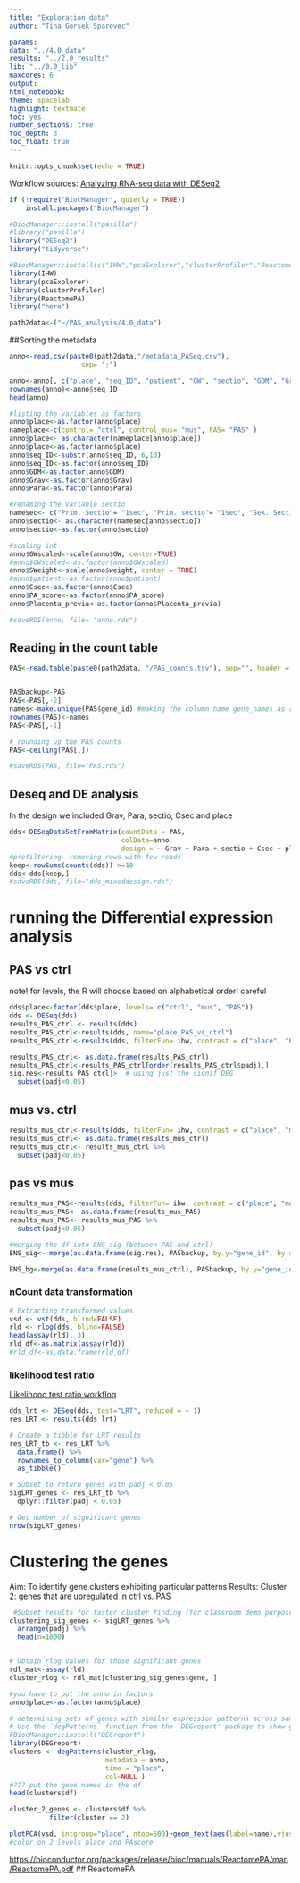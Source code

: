 ```yaml
---
title: "Exploration_data"
author: "Tina Gorsek Sparovec"

params:
data: "../4.0_data"
results: "../2.0_results"
lib: "../0.0_lib"
maxcores: 6
output:
html_notebook:
theme: spacelab
highlight: textmate
toc: yes
number_sections: true
toc_depth: 3
toc_float: true
---
```


```r
knitr::opts_chunk$set(echo = TRUE)
```

Workflow sources: 
[Analyzing RNA-seq data with DESeq2](http://bioconductor.org/packages/devel/bioc/vignettes/DESeq2/inst/doc/DESeq2.html#countmat)

```r
if (!require("BiocManager", quietly = TRUE))
    install.packages("BiocManager")

#BiocManager::install("pasilla")
#library("pasilla")
library("DESeq2")
library("tidyverse")

#BiocManager::install(c("IHW","pcaExplorer","clusterProfiler","ReactomePA"))
library(IHW)
library(pcaExplorer)
library(clusterProfiler)
library(ReactomePA)
library("here")

```

```r

path2data<-("~/PAS_analysis/4.0_data")

```

##Sorting the metadata

```r
anno<-read.csv(paste0(path2data,"/metadata_PASeq.csv"),
                  sep= ";")

anno<-anno[, c("place", "seq_ID", "patient", "GW", "sectio", "GDM", "Grav", "Para", "weight", "Csec", "PA_score", "Placenta_previa")]
rownames(anno)<-anno$seq_ID
head(anno)

#listing the variables as factors
anno$place<-as.factor(anno$place)
nameplace<-c(control= "ctrl", control_mus= "mus", PAS= "PAS" )
anno$place<- as.character(nameplace[anno$place])
anno$place<-as.factor(anno$place)
anno$seq_ID<-substr(anno$seq_ID, 6,10)
anno$seq_ID<-as.factor(anno$seq_ID)
anno$GDM<-as.factor(anno$GDM)
anno$Grav<-as.factor(anno$Grav)
anno$Para<-as.factor(anno$Para)

#renaming the variable sectio 
namesec<- c("Prim. Sectio"= "1sec", "Prim. sectio"= "1sec", "Sek. Sectio"= "2sec")
anno$sectio<- as.character(namesec[anno$sectio])
anno$sectio<-as.factor(anno$sectio)

#scaling int
anno$GWscaled<-scale(anno$GW, center=TRUE)
#anno$GWscaled<-as.factor(anno$GWscaled)
anno$SWeight<-scale(anno$weight, center = TRUE)
#anno$patient<-as.factor(anno$patient)
anno$Csec<-as.factor(anno$Csec)
anno$PA_score<-as.factor(anno$PA_score)
anno$Placenta_previa<-as.factor(anno$Placenta_previa)

#saveRDS(anno, file= "anno.rds")
```

## Reading in the count table 

```r
PAS<-read.table(paste0(path2data, "/PAS_counts.tsv"), sep="", header = T)


PASbackup<-PAS
PAS<-PAS[,-2]
names<-make.unique(PAS$gene_id) #making the column name gene_names as rown names
rownames(PAS)<-names
PAS<-PAS[,-1]

# rounding up the PAS counts
PAS<-ceiling(PAS[,])

#saveRDS(PAS, file="PAS.rds")
```

## Deseq and DE analysis

In the design we included Grav, Para, sectio, Csec and place

```r
dds<-DESeqDataSetFromMatrix(countData = PAS,
                            colData=anno,
                            design = ~ Grav + Para + sectio + Csec + place)
#prefiltering- removing rows with few reads
keep<-rowSums(counts(dds)) >=10
dds<-dds[keep,]
#saveRDS(dds, file="dds_mixeddesign.rds")
```

# running the Differential expression analysis

## PAS vs ctrl

note! for levels, the R will choose based on alphabetical order! careful 

```r

dds$place<-factor(dds$place, levels= c("ctrl", "mus", "PAS"))
dds <- DESeq(dds)
results_PAS_ctrl <- results(dds)
results_PAS_ctrl<-results(dds, name="place_PAS_vs_ctrl")
results_PAS_ctrl<-results(dds, filterFun= ihw, contrast = c("place", "PAS", "ctrl"))

results_PAS_ctrl<- as.data.frame(results_PAS_ctrl)
results_PAS_ctrl<-results_PAS_ctrl[order(results_PAS_ctrl$padj),]
sig.res<-results_PAS_ctrl|>  # using just the signif DEG
  subset(padj<0.05) 


```

## mus vs. ctrl

```r

results_mus_ctrl<-results(dds, filterFun= ihw, contrast = c("place", "mus", "ctrl"))
results_mus_ctrl<- as.data.frame(results_mus_ctrl)
results_mus_ctrl<- results_mus_ctrl %>%
  subset(padj<0.05)
```

## pas vs mus

```r
results_mus_PAS<-results(dds, filterFun= ihw, contrast = c("place", "mus", "PAS"))
results_mus_PAS<- as.data.frame(results_mus_PAS)
results_mus_PAS<- results_mus_PAS %>%
  subset(padj<0.05)
```



```r
#merging the df into ENS_sig (between PAS and ctrl)
ENS_sig<- merge(as.data.frame(sig.res), PASbackup, by.y="gene_id", by.x= "row.names")

ENS_bg<-merge(as.data.frame(results_mus_ctrl), PASbackup, by.y="gene_id", by.x= "row.names")
```

### nCount data transformation

```r
# Extracting transformed values
vsd <- vst(dds, blind=FALSE)
rld <- rlog(dds, blind=FALSE)
head(assay(rld), 3)
rld_df<-as.matrix(assay(rld))
#rld_df<-as.data.frame(rld_df)

```

### likelihood test ratio

[Likelihood test ratio workfloq](https://hbctraining.github.io/DGE_workshop_salmon/lessons/08_DGE_LRT.html)

```r
dds_lrt <- DESeq(dds, test="LRT", reduced = ~ 1)
res_LRT <- results(dds_lrt)

# Create a tibble for LRT results
res_LRT_tb <- res_LRT %>%
  data.frame() %>%
  rownames_to_column(var="gene") %>% 
  as_tibble()

# Subset to return genes with padj < 0.05
sigLRT_genes <- res_LRT_tb %>% 
  dplyr::filter(padj < 0.05)

# Get number of significant genes
nrow(sigLRT_genes)

```

# Clustering the genes

Aim: To identify gene clusters exhibiting particular patterns
Results: 
Cluster 2: genes that are upregulated in ctrl vs. PAS


```r
 #Subset results for faster cluster finding (for classroom demo purposes)
clustering_sig_genes <- sigLRT_genes %>%
  arrange(padj) %>%
  head(n=1000)


# Obtain rlog values for those significant genes
rdl_mat<-assay(rld)
cluster_rlog <- rdl_mat[clustering_sig_genes$gene, ]

#you have to put the anno in factors
anno$place<-as.factor(anno$place)

# determining sets of genes with similar expression patterns across sample groups
# Use the `degPatterns` function from the 'DEGreport' package to show gene clusters across sample groups
#BiocManager::install("DEGreport")
library(DEGreport)
clusters <- degPatterns(cluster_rlog, 
                        metadata = anno, 
                        time = "place", 
                        col=NULL ) 
#??? put the gene names in the df
head(clusters$df)

cluster_2_genes <- clusters$df %>%
          filter(cluster == 2)
```

```r
plotPCA(vsd, intgroup="place", ntop=500)+geom_text(aes(label=name),vjust=2)
#color on 2 levels place and PAscore
```



<https://bioconductor.org/packages/release/bioc/manuals/ReactomePA/man/ReactomePA.pdf> \## ReactomePA
